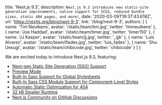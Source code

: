   title: 'Next.js 9.3',
  description: `Next.js 9.3 introduces new static-site generation improvements, native support for SCSS, reduced bundle sizes, static 404 pages, and more!`,
  date: '2020-03-09T19:37:43.618Z',
  url: 'https://nextjs.org/blog/next-9-3',
  link: '/blog/next-9-3',
  authors: [
    {
      name: 'Tim Neutkens',
      avatar: '/static/team/tim.jpg',
      twitter: 'timneutkens'
    },
    {
      name: 'Joe Haddad',
      avatar: '/static/team/timer.jpg',
      twitter: 'timer150'
    },
    {
      name: 'JJ Kasper',
      avatar: '/static/team/jj.jpg',
      twitter: '_ijjk'
    },
    {
      name: 'Luis Alvarez',
      avatar: '/static/team/lfades.jpg',
      twitter: 'luis_fades'
    },
    {
      name: 'Shu Uesugi',
      avatar: '/static/team/chibicode.jpg',
      twitter: 'chibicode'
    }
  ]
}

We are excited today to introduce Next.js 9.3, featuring:

- [Next-gen Static Site Generation (SSG) Support](#next-gen-static-site-generation-ssg-support)
- [Preview Mode](#preview-mode)
- [Built-In Sass Support for Global Stylesheets](#built-in-sass-support-for-global-stylesheets)
- [Built-In Sass CSS Module Support for Component-Level Styles](#built-in-sass-css-module-support-for-component-level-styles)
- [Automatic Static Optimization for 404](#automatic-static-optimization-for-404)
- [32 kB Smaller Runtime](#32-kb-smaller-runtime-15-kb-gzip)
- [Next.js Community on GitHub Discussions](#community)
